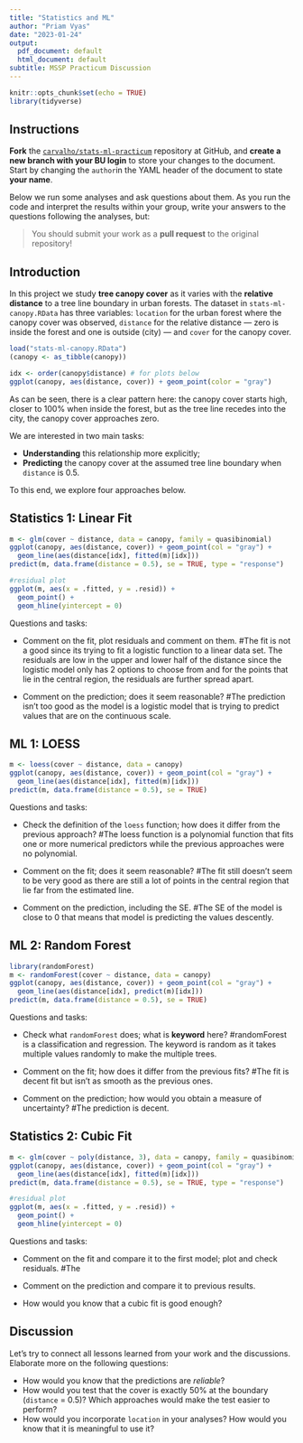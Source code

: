 ```yaml
---
title: "Statistics and ML"
author: "Priam Vyas"
date: "2023-01-24"
output:
  pdf_document: default
  html_document: default
subtitle: MSSP Practicum Discussion
---   
```


```r
knitr::opts_chunk$set(echo = TRUE)
library(tidyverse)
```

## Instructions

**Fork** the [`carvalho/stats-ml-practicum`](https://github.com/carvalho/stats-ml-practicum) repository at GitHub, and
**create a new branch with your BU login** to store your changes to the document.
Start by changing the `author`in the YAML header of the document to state **your name**.

Below we run some analyses and ask questions about them. As you run the code and
interpret the results within your group, write your answers to the questions following the analyses, but:

> You should submit your work as a **pull request** to the original repository!


## Introduction

In this project we study **tree canopy cover** as it varies with the
**relative distance** to a tree line boundary in urban forests. The dataset in
`stats-ml-canopy.RData` has three variables: `location` for the urban forest
where the canopy cover was observed, `distance` for the relative distance &mdash;
zero is inside the forest and one is outside (city) &mdash; and `cover` for the
canopy cover.

```r
load("stats-ml-canopy.RData")
(canopy <- as_tibble(canopy))

idx <- order(canopy$distance) # for plots below
ggplot(canopy, aes(distance, cover)) + geom_point(color = "gray")
```

As can be seen, there is a clear pattern here: the canopy cover starts high,
closer to 100% when inside the forest, but as the tree line recedes into the
city, the canopy cover approaches zero.

We are interested in two main tasks:

- **Understanding** this relationship more explicitly;
- **Predicting** the canopy cover at the assumed tree line boundary when
`distance` is 0.5.

To this end, we explore four approaches below.

## Statistics 1: Linear Fit

```r
m <- glm(cover ~ distance, data = canopy, family = quasibinomial)
ggplot(canopy, aes(distance, cover)) + geom_point(col = "gray") +
  geom_line(aes(distance[idx], fitted(m)[idx]))
predict(m, data.frame(distance = 0.5), se = TRUE, type = "response")

#residual plot
ggplot(m, aes(x = .fitted, y = .resid)) + 
  geom_point() + 
  geom_hline(yintercept = 0)
```

Questions and tasks:

- Comment on the fit, plot residuals and comment on them.
#The fit is not a  good  since its trying to fit a logistic function to a linear data set. The residuals are low in the upper and lower half of the distance since the logistic model only has 2 options to choose from and for the points that lie in the central region, the residuals are further spread apart.

- Comment on the prediction; does it seem reasonable?
#The prediction isn't too good as the model is a logistic model that is trying to predict values that are on the continuous scale.


## ML 1: LOESS

```r
m <- loess(cover ~ distance, data = canopy)
ggplot(canopy, aes(distance, cover)) + geom_point(col = "gray") +
  geom_line(aes(distance[idx], fitted(m)[idx]))
predict(m, data.frame(distance = 0.5), se = TRUE)
```

Questions and tasks:

- Check the definition of the `loess` function; how does it differ from the previous approach?
#The loess function is a polynomial function that fits one or more numerical predictors while the previous approaches were no polynomial. 

- Comment on the fit; does it seem reasonable?
#The fit still doesn't seem to be very good as there are still a lot of points in the central region that lie far from the estimated line.

- Comment on the prediction, including the SE.
#The SE of the model is close to 0 that means that model is predicting the values descently.


## ML 2: Random Forest

```r
library(randomForest)
m <- randomForest(cover ~ distance, data = canopy)
ggplot(canopy, aes(distance, cover)) + geom_point(col = "gray") +
  geom_line(aes(distance[idx], predict(m)[idx]))
predict(m, data.frame(distance = 0.5), se = TRUE)
```

Questions and tasks:

- Check what `randomForest` does; what is **keyword** here?
#randomForest is a classification and regression. The keyword is random as it takes multiple values randomly to make the multiple trees.

- Comment on the fit; how does it differ from the previous fits?
#The fit is decent fit but isn't as smooth as the previous ones. 

- Comment on the prediction; how would you obtain a measure of uncertainty?
#The prediction is decent. 

## Statistics 2: Cubic Fit

```r
m <- glm(cover ~ poly(distance, 3), data = canopy, family = quasibinomial)
ggplot(canopy, aes(distance, cover)) + geom_point(col = "gray") +
  geom_line(aes(distance[idx], fitted(m)[idx]))
predict(m, data.frame(distance = 0.5), se = TRUE, type = "response")

#residual plot
ggplot(m, aes(x = .fitted, y = .resid)) + 
  geom_point() + 
  geom_hline(yintercept = 0)
```

Questions and tasks:

- Comment on the fit and compare it to the first model; plot and check residuals.
#The 

- Comment on the prediction and compare it to previous results.

- How would you know that a cubic fit is good enough?


## Discussion

Let's try to connect all lessons learned from your work and the discussions.
Elaborate more on the following questions:

- How would you know that the predictions are *reliable*?
- How would you test that the cover is exactly 50% at the boundary (`distance` = 0.5)? Which approaches would make the test easier to perform?
- How would you incorporate `location` in your analyses? How would you know that
it is meaningful to use it?
